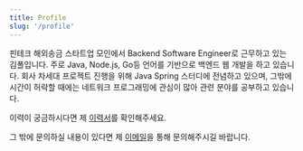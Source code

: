 ```yaml
---
title: Profile
slug: '/profile'
---
```


핀테크 해외송금 스타트업 모인에서 Backend Software Engineer로 근무하고 있는 김폴입니다.
주로 Java, Node.js, Go등 언어를 기반으로 백엔드 웹 개발을 하고 있습니다. 회사 차세대 프로젝트 진행을 위해 Java Spring 스터디에 전념하고 있으며,
그밖에 시간이 허락할 때에는 네트워크 프로그래밍에 관심이 많아 관련 분야를 공부하고 있습니다.

이력이 궁금하시다면 제 [이력서](https://deluxe-haircut-20f.notion.site/Backend_Paul_Kim-ec4eb95bdf944800bbf913c4aea5300d)를 확인해주세요.

그 밖에 문의하실 내용이 있다면 제 [이메일](mailto:paulbkim01@gmail.com)을 통해 문의해주시길 바랍니다.
